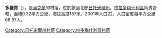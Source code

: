 {{unreferenced|time=2018-10-01T01:55:07+00:00}}
{{coord|50|36|47|N|29|5|27|E|scale:30000|display=title}}

'''多羅貢'''（{{lang-uk|Дорогунь}}），是[[烏克蘭|烏克蘭]]的村落，位於該國北部[[日托米爾州|日托米爾州]]，由[[拉多梅什利區|拉多梅什利區]]負責管轄，面積0.32平方公里，海拔高度187米，2001年人口22，人口密度每平方公里68.97人。

{{DEFAULTSORT:Дорогунь}}
[[Category:日托米爾州村落|Category:日托米爾州村落]]
[[Category:拉多梅什利區村落|Category:拉多梅什利區村落]]


{{Zhytomyr-geo-stub}}